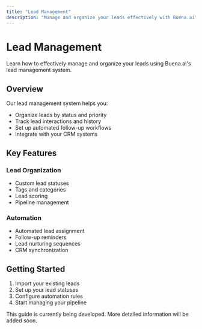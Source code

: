 ```yaml
---
title: "Lead Management"
description: "Manage and organize your leads effectively with Buena.ai"
---
```


# Lead Management

Learn how to effectively manage and organize your leads using Buena.ai's lead management system.

## Overview

Our lead management system helps you:
- Organize leads by status and priority
- Track lead interactions and history
- Set up automated follow-up workflows
- Integrate with your CRM systems

## Key Features

### Lead Organization
- Custom lead statuses
- Tags and categories
- Lead scoring
- Pipeline management

### Automation
- Automated lead assignment
- Follow-up reminders
- Lead nurturing sequences
- CRM synchronization

## Getting Started

1. Import your existing leads
2. Set up your lead statuses
3. Configure automation rules
4. Start managing your pipeline

<Info>
This guide is currently being developed. More detailed information will be added soon.
</Info>